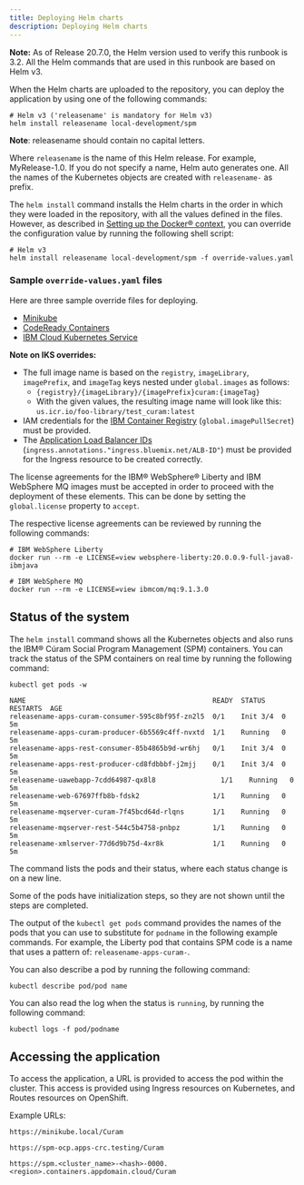 ```yaml
---
title: Deploying Helm charts
description: Deploying Helm charts
---
```


<InlineNotification>

**Note:** As of Release 20.7.0, the Helm version used to verify this runbook is 3.2. All the Helm commands that are used in this runbook are based on Helm v3.

</InlineNotification>

When the Helm charts are uploaded to the repository, you can deploy the application by using one of the following commands:

```shell
# Helm v3 ('releasename' is mandatory for Helm v3)
helm install releasename local-development/spm
```

<InlineNotification>

**Note**: releasename should contain no capital letters.

</InlineNotification>

Where `releasename` is the name of this Helm release. For example, MyRelease-1.0.
If you do not specify a name, Helm auto generates one. All the names of the Kubernetes objects are created with `releasename-` as prefix.

The `helm install` command installs the Helm charts in the order in which they were loaded in the repository, with all the values defined in the files.
However, as described in [Setting up the Docker® context](/build-images/setup_docker_context), you can override the configuration value by running the following shell script:

```shell
# Helm v3
helm install releasename local-development/spm -f override-values.yaml
```

### Sample `override-values.yaml` files

Here are three sample override files for deploying.

* [Minikube](/resources/minikube-values.yaml)
* [CodeReady Containers](/resources/crc-values.yaml)
* [IBM Cloud Kubernetes Service](/resources/iks-values.yaml)

<InlineNotification>

**Note on IKS overrides:**

* The full image name is based on the `registry`, `imageLibrary`, `imagePrefix`, and `imageTag` keys nested under `global.images` as follows:
  * `{registry}/{imageLibrary}/{imagePrefix}curam:{imageTag}`
  * With the given values, the resulting image name will look like this: `us.icr.io/foo-library/test_curam:latest`
* IAM credentials for the [IBM Container Registry](https://cloud.ibm.com/docs/containers?topic=containers-registry) (`global.imagePullSecret`) must be provided.
* The [Application Load Balancer IDs](https://cloud.ibm.com/docs/containers?topic=containers-ingress_annotation#alb-id) (`ingress.annotations."ingress.bluemix.net/ALB-ID"`) must be provided for the Ingress resource to be created correctly.

</InlineNotification>

The license agreements for the IBM® WebSphere® Liberty and IBM WebSphere MQ images must be accepted in order to proceed with the deployment of these elements. This can be done by setting the `global.license` property to `accept`.

The respective license agreements can be reviewed by running the following commands:

```shell
# IBM WebSphere Liberty
docker run --rm -e LICENSE=view websphere-liberty:20.0.0.9-full-java8-ibmjava

# IBM WebSphere MQ
docker run --rm -e LICENSE=view ibmcom/mq:9.1.3.0
```

## Status of the system

The `helm install` command shows all the Kubernetes objects and also runs the IBM® Cúram Social Program Management (SPM) containers.
You can track the status of the SPM containers on real time by running the following command:

```shell
kubectl get pods -w

NAME                                              READY  STATUS    RESTARTS  AGE
releasename-apps-curam-consumer-595c8bf95f-zn2l5  0/1    Init 3/4  0         5m
releasename-apps-curam-producer-6b5569c4ff-nvxtd  1/1    Running   0         5m
releasename-apps-rest-consumer-85b4865b9d-wr6hj   0/1    Init 3/4  0         5m
releasename-apps-rest-producer-cd8fdbbbf-j2mjj    0/1    Init 3/4  0         5m
releasename-uawebapp-7cdd64987-qx8l8                1/1    Running   0         5m
releasename-web-67697ffb8b-fdsk2                  1/1    Running   0         5m
releasename-mqserver-curam-7f45bcd64d-rlqns       1/1    Running   0         5m
releasename-mqserver-rest-544c5b4758-pnbpz        1/1    Running   0         5m
releasename-xmlserver-77d6d9b75d-4xr8k            1/1    Running   0         5m

```

The command lists the pods and their status, where each status change is on a new line.

Some of the pods have initialization steps, so they are not shown until the steps are completed.

The output of the `kubectl get pods` command provides the names of the pods that you can use to substitute for `podname` in the following example commands.
For example, the Liberty pod that contains SPM code is a name that uses a pattern of: `releasename-apps-curam-`.

You can also describe a pod by running the following command:

```shell
kubectl describe pod/pod name
```

You can also read the log when the status is `running`, by running the following command:

```shell
kubectl logs -f pod/podname
```

## Accessing the application

To access the application, a URL is provided to access the pod within the cluster. This access is provided using Ingress resources on Kubernetes, and Routes resources on OpenShift.

Example URLs:

<Tabs>

<Tab label="Minikube">
<Row>
<Column>

```shell
https://minikube.local/Curam
```

</Column>
</Row>
</Tab>

<Tab label="CRC">
<Row>
<Column>

```shell
https://spm-ocp.apps-crc.testing/Curam
```

</Column>
</Row>
</Tab>

<Tab label="IKS">
<Row>
<Column>

```shell
https://spm.<cluster_name>-<hash>-0000.<region>.containers.appdomain.cloud/Curam
```

</Column>
</Row>
</Tab>

</Tabs>
